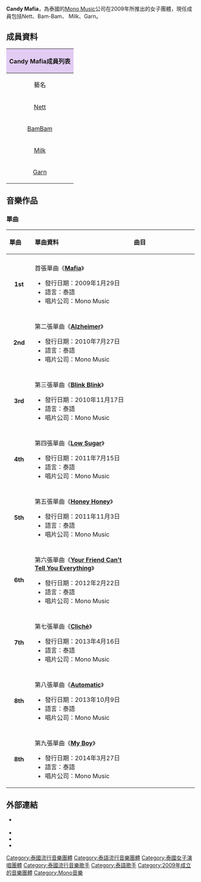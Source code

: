 {{unreferenced|time=2013-10-09T14:19:51+00:00}}
'''Candy Mafia'''，為泰國的[[Mono_Music|Mono Music]]公司在2009年所推出的女子團體，現任成員包括Nett、Bam-Bam、
Milk、Garn。

== 成員資料 ==
{| class="wikitable" 
|- style="background:#E3CCF4; text-align:center;"
! colspan="10" style="background:#E3CCF4;"|Candy Mafia成員列表
|- style="color:black ;"
! align="center" |藝名
! align="center" |本名
! align="center" |出生日期
! align="center" |團內擔當
|-
|style="text-align:center"|[[Nett|Nett]]
|style="text-align:center"|Panasaya Kittigthakul
|style="text-align:center"|{{Birth date and age |1995|09|09}}
|style="text-align:center"|隊長
|- 
|style="text-align:center"|[[BamBam_(Candy_Mafia)|BamBam]]
|style="text-align:center"|Warunthorn Thiemsak
|style="text-align:center"|{{Birth date and age|1996|02|18}}
|style="text-align:center"|饒舌、領舞、主唱
|- 
|style="text-align:center"|[[Milk_(Candy_Mafia)|Milk]]
|style="text-align:center"|Natnaree Ananlaksakarn
|style="text-align:center"|{{Birth date and age|1995|09|06}}
|style="text-align:center"|饒舌、合音
|- 
|style="text-align:center"|[[Garn|Garn]]
|style="text-align:center"|Rangsit Nawakun
|style="text-align:center"|{{Birth date and age|1995|10|13}}
|style="text-align:center"|主唱
|}

== 音樂作品 ==
=== 單曲 ===
{| class="wikitable"
!align="left" width="75px"| 單曲 
!align="left" width="400px"| 單曲資料
!align="left" width="300px"| 曲目
|-
|- bgcolor="#F0F8FF"
|align="center"| '''1st'''
|align="left"| 首張單曲《'''[[Mafia|Mafia]]'''》
* 發行日期：2009年1月29日
* 語言：泰語
* 唱片公司：Mono Music
|align="left" style="font-size: 85%;"|
{{hidden|曲目|
# '''Mafia'''}}
|-
|- bgcolor="#FFFFFF"
|align="center"| '''2nd'''
|align="left"| 第二張單曲《'''[[Alzheimer|Alzheimer]]'''》 
* 發行日期：2010年7月27日
* 語言：泰語
* 唱片公司：Mono Music
|align="left" style="font-size: 85%;"|
{{hidden|曲目|
# '''Alzheimer'''}}
|-
|- bgcolor="#F0F8FF"
|align="center"| '''3rd'''
|align="left"| 第三張單曲《'''[[Blink_Blink|Blink Blink]]'''》
* 發行日期：2010年11月17日
* 語言：泰語
* 唱片公司：Mono Music
|align="left" style="font-size: 85%;"|
{{hidden|曲目|
# '''Blink Blink'''
# Blink Blink (inst.) }}
|-
|- bgcolor="#FFFFFF"
|align="center"| '''4th'''
|align="left"| 第四張單曲《'''[[Low_Sugar|Low Sugar]]'''》 
* 發行日期：2011年7月15日
* 語言：泰語
* 唱片公司：Mono Music
|align="left" style="font-size: 85%;"|
{{hidden|曲目|
# '''Low Sugar'''}}
|-
|- bgcolor="#F0F8FF"
|align="center"| '''5th'''
|align="left"| 第五張單曲《'''[[Honey_Honey|Honey Honey]]'''》
* 發行日期：2011年11月3日
* 語言：泰語
* 唱片公司：Mono Music
|align="left" style="font-size: 85%;"|
{{hidden|曲目|
# '''Honey Honey''' }}
|-
|- bgcolor="#FFFFFF"
|align="center"| '''6th'''
|align="left"| 第六張單曲《'''[[Your_Friend_Can't_Tell_You_Everything|Your Friend Can't Tell You Everything]]'''》 
* 發行日期：2012年2月22日
* 語言：泰語
* 唱片公司：Mono Music
|align="left" style="font-size: 85%;"|
{{hidden|曲目|
# '''Your Friend Can't Tell You Everything'''}}
|-
|- bgcolor="#F0F8FF"
|align="center"| '''7th'''
|align="left"| 第七張單曲《'''[[Cliché|Cliché]]'''》
* 發行日期：2013年4月16日
* 語言：泰語
* 唱片公司：Mono Music
|align="left" style="font-size: 85%;"|
{{hidden|曲目|
# '''Cliché''' }}
|-
|- bgcolor="#FFFFFF"
|align="center"| '''8th'''
|align="left"| 第八張單曲《'''[[Automatic|Automatic]]'''》 
* 發行日期：2013年10月9日
* 語言：泰語
* 唱片公司：Mono Music
|align="left" style="font-size: 85%;"|
{{hidden|曲目|
# '''Automatic'''}}
|-
|- bgcolor="#FFFFFF"
|align="center"| '''8th'''
|align="left"| 第九張單曲《'''[[My_Boy|My Boy]]'''》 
* 發行日期：2014年3月27日
* 語言：泰語
* 唱片公司：Mono Music
|align="left" style="font-size: 85%;"|
{{hidden|曲目|
# '''My Boy'''}}
|}

== 外部連結 ==
{{commonscat|Candy Mafia}}
* {{official|http://www.mono-music.com/candy-mafia Candy Mafia 泰國}} {{th}}
* {{Facebook|CandyMafiaFC}}
* {{Twitter|candy_mafia}}
* {{youtube|user=candymafiaofficial}}

{{DEFAULTSORT:Candy Magia}}
[[Category:泰國流行音樂團體|Category:泰國流行音樂團體]]
[[Category:泰語流行音樂團體|Category:泰語流行音樂團體]]
[[Category:泰國女子演唱團體|Category:泰國女子演唱團體]]
[[Category:泰國流行音樂歌手|Category:泰國流行音樂歌手]]
[[Category:泰語歌手|Category:泰語歌手]]
[[Category:2009年成立的音樂團體|Category:2009年成立的音樂團體]]
[[Category:Mono音樂|Category:Mono音樂]]